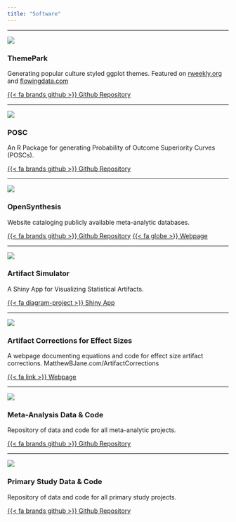 ```yaml
---
title: "Software"
---
```


<hr>

:::: {layout="[ 25, 80 ]"}
::: {#first-column}
![](themeparklogo.png)
:::

::: {#second-column}
### ThemePark
Generating popular culture styled ggplot themes. Featured on [rweekly.org](https://rweekly.org/2023-W32.html) and [flowingdata.com](https://flowingdata.com/2023/07/28/barbie-and-oppenheimer-themes-for-charts-in-r/)

[{{< fa brands github >}} Github Repository](https://github.com/MatthewBJane/theme_park){.btn .btn-primary .btn-sm role="button" data-toggle="data" title="Data File"} 


:::
::::

<hr>

:::: {layout="[ 25, 80 ]"}
::: {#first-column}
![](posclogo.png)
:::

::: {#second-column}
### POSC
An R Package for generating Probability of Outcome Superiority Curves (POSCs). 

[{{< fa brands github >}} Github Repository](https://github.com/MatthewBJane/posc){.btn .btn-primary .btn-sm role="button" data-toggle="data" title="Data File"} 
:::
::::


<hr>

:::: {layout="[ 25, 80 ]"}
::: {#first-column}
![](opensynthesislogo.png)
:::

::: {#second-column}
### OpenSynthesis
Website cataloging publicly available meta-analytic databases.

[{{< fa brands github >}} Github Repository](https://github.com/MatthewBJane/opensynthesis){.btn .btn-primary .btn-sm role="button" data-toggle="data" title="Data File"} 
[{{< fa globe >}} Webpage](https://matthewbjane.com/opensynthesis/){.btn .btn-primary .btn-sm role="button" data-toggle="data" title="Data File"} 
:::
::::


<hr>

:::: {layout="[ 25, 80 ]"}
::: {#first-column}
![](artifactsimulatorlogo.png)
:::

::: {#second-column}
### Artifact Simulator
A Shiny App for Visualizing Statistical Artifacts.

[{{< fa diagram-project >}} Shiny App](matthewbjane.shinyapps.io/effect_size_artifact_bias){.btn .btn-primary .btn-sm role="button" data-toggle="data" title="Data File"} 
:::
::::

<hr>

:::: {layout="[ 25, 80 ]"}
::: {#first-column}
![](artifactcorrectionslogo.png)
:::

::: {#second-column}
### Artifact Corrections for Effect Sizes
A webpage documenting equations and code for effect size artifact corrections. MatthewBJane.com/ArtifactCorrections

[{{< fa link >}} Webpage](ArtifactCorrections.html){.btn .btn-primary .btn-sm role="button" data-toggle="data" title="Data File"} 
:::
::::

<hr>

:::: {layout="[ 25, 80 ]"}
::: {#first-column}
![](metaanalysislogo.png)
:::

::: {#second-column}
### Meta-Analysis Data & Code
Repository of data and code for all meta-analytic projects.

[{{< fa brands github >}} Github Repository](https://github.com/MatthewBJane/meta-analysis-project-data-code){.btn .btn-primary .btn-sm role="button" data-toggle="data" title="Data File"} 
:::
::::

<hr>

:::: {layout="[ 25, 80 ]"}
::: {#first-column}
![](primarystudylogo.png)
:::

::: {#second-column}
### Primary Study Data & Code
Repository of data and code for all primary study projects.

[{{< fa brands github >}} Github Repository](https://github.com/MatthewBJane/primary-study-project-data-code){.btn .btn-primary .btn-sm role="button" data-toggle="data" title="Data File"} 
:::
::::
